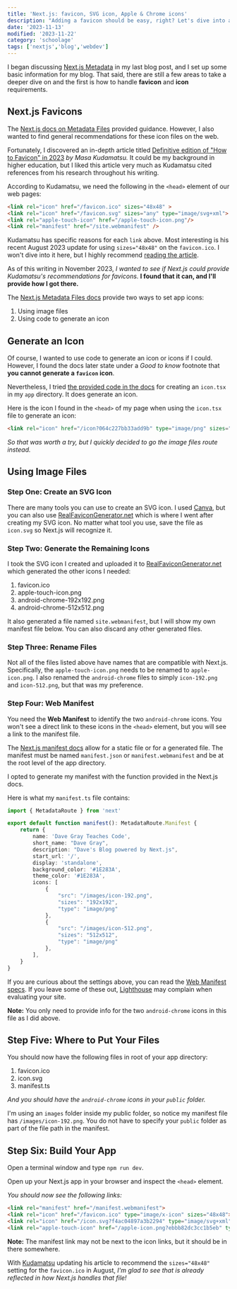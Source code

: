 ```yaml
---
title: 'Next.js: favicon, SVG icon, Apple & Chrome icons'
description: "Adding a favicon should be easy, right? Let's dive into adding favicons in Next.js."
date: '2023-11-13'
modified: '2023-11-22'
category: 'schoolage'
tags: ['nextjs','blog','webdev']
---
```


I began discussing [Next.js Metadata](https://www.davegray.codes/posts/nextjs-ordering-merging-metadata) in my last blog post, and I set up some basic information for my blog. That said, there are still a few areas to take a deeper dive on and the first is how to handle **favicon** and **icon** requirements.

## Next.js Favicons

The [Next.js docs on Metadata Files](https://nextjs.org/docs/app/api-reference/file-conventions/metadata/app-icons) provided guidance. However, I also wanted to find general recommendations for these icon files on the web.

Fortunately, I discovered an in-depth article titled [Definitive edition of "How to Favicon" in 2023](https://dev.to/masakudamatsu/favicon-nightmare-how-to-maintain-sanity-3al7) _by Masa Kudamatsu._ It could be my background in higher education, but I liked this article very much as Kudamatsu cited references from his research throughout his writing. 

According to Kudamatsu, we need the following in the `<head>` element of our web pages:

```html
<link rel="icon" href="/favicon.ico" sizes="48x48" >
<link rel="icon" href="/favicon.svg" sizes="any" type="image/svg+xml">
<link rel="apple-touch-icon" href="/apple-touch-icon.png"/>
<link rel="manifest" href="/site.webmanifest" />
```
Kudamatsu has specific reasons for each `link` above. Most interesting is his recent August 2023 update for using `sizes="48x48"` on the `favicon.ico`. I won't dive into it here, but I highly recommend [reading the article](https://dev.to/masakudamatsu/favicon-nightmare-how-to-maintain-sanity-3al7).

As of this writing in November 2023, _I wanted to see if Next.js could provide Kudamatsu's recommendations for favicons._ **I found that it can, and I'll provide how I got there.** 

The [Next.js Metadata Files docs](https://nextjs.org/docs/app/api-reference/file-conventions/metadata/app-icons) provide two ways to set app icons: 
1. Using image files
2. Using code to generate an icon

## Generate an Icon

Of course, I wanted to use code to generate an icon or icons if I could. However, I found the docs later state under a _Good to know_ footnote that **you cannot generate a `favicon` icon**.

Nevertheless, I tried [the provided code in the docs](https://nextjs.org/docs/app/api-reference/file-conventions/metadata/app-icons#generate-icons-using-code-js-ts-tsx) for creating an `icon.tsx` in my `app` directory. It does generate an icon. 

Here is the icon I found in the `<head>` of my page when using the `icon.tsx` file to generate an icon: 

```html 
<link rel="icon" href="/icon?064c227bb33add9b" type="image/png" sizes="32x32">
```
_So that was worth a try, but I quickly decided to go the image files route instead._

## Using Image Files 

### Step One: Create an SVG Icon

There are many tools you can use to create an SVG icon. I used [Canva](https://www.canva.com/), but you can also use [RealFaviconGenerator.net](https://realfavicongenerator.net/) which is where I went after creating my SVG icon. No matter what tool you use, save the file as `icon.svg` so Next.js will recognize it.

### Step Two: Generate the Remaining Icons 

I took the SVG icon I created and uploaded it to [RealFaviconGenerator.net](https://realfavicongenerator.net/) which generated the other icons I needed: 

1. favicon.ico 
2. apple-touch-icon.png 
3. android-chrome-192x192.png 
4. android-chrome-512x512.png

It also generated a file named `site.webmanifest`, but I will show my own manifest file below. You can also discard any other generated files.

### Step Three: Rename Files 

Not all of the files listed above have names that are compatible with Next.js. Specifically, the `apple-touch-icon.png` needs to be renamed to `apple-icon.png`. I also renamed the `android-chrome` files to simply `icon-192.png` and `icon-512.png`, but that was my preference. 

### Step Four: Web Manifest 

You need the **Web Manifest** to identify the two `android-chrome` icons. You won't see a direct link to these icons in the `<head>` element, but you will see a link to the manifest file. 

The [Next.js manifest docs](https://nextjs.org/docs/app/api-reference/file-conventions/metadata/manifest) allow for a static file or for a generated file. The manifest must be named `manifest.json` or `manifest.webmanifest` and be at the root level of the app directory.

I opted to generate my manifest with the function provided in the Next.js docs. 

Here is what my `manifest.ts` file contains:

```ts 
import { MetadataRoute } from 'next'

export default function manifest(): MetadataRoute.Manifest {
    return {
        name: 'Dave Gray Teaches Code',
        short_name: "Dave Gray",
        description: "Dave's Blog powered by Next.js",
        start_url: '/',
        display: 'standalone',
        background_color: '#1E283A',
        theme_color: '#1E283A',
        icons: [
            {
                "src": "/images/icon-192.png",
                "sizes": "192x192",
                "type": "image/png"
            },
            {
                "src": "/images/icon-512.png",
                "sizes": "512x512",
                "type": "image/png"
            },
        ],
    }
}
```
If you are curious about the settings above, you can read the [Web Manifest specs](https://developer.mozilla.org/en-US/docs/Web/Manifest). If you leave some of these out, [Lighthouse](https://developer.chrome.com/en/docs/lighthouse/) may complain when evaluating your site.

**Note:** You only need to provide info for the two `android-chrome` icons in this file as I did above. 

## Step Five: Where to Put Your Files 

You should now have the following files in root of your app directory: 

1. favicon.ico 
2. icon.svg 
3. manifest.ts 

_And you should have the `android-chrome` icons in your `public` folder._ 

I'm using an `images` folder inside my public folder, so notice my manifest file has `/images/icon-192.png`. You do not have to specify your `public` folder as part of the file path in the manifest.

## Step Six: Build Your App 

Open a terminal window and type `npm run dev`. 

Open up your Next.js app in your browser and inspect the `<head>` element.

_You should now see the following links:_

```html 
<link rel="manifest" href="/manifest.webmanifest">
<link rel="icon" href="/favicon.ico" type="image/x-icon" sizes="48x48">
<link rel="icon" href="/icon.svg?f4ac04897a3b2294" type="image/svg+xml" sizes="any">
<link rel="apple-touch-icon" href="/apple-icon.png?ebbb82dc3cc1b5eb" type="image/png" sizes="180x180">
```
**Note:** The manifest link may not be next to the icon links, but it should be in there somewhere. 

With [Kudamatsu](https://dev.to/masakudamatsu/favicon-nightmare-how-to-maintain-sanity-3al7) updating his article to recommend the `sizes="48x48"` setting for the `favicon.ico` in August, _I'm glad to see that is already reflected in how Next.js handles that file!_ 